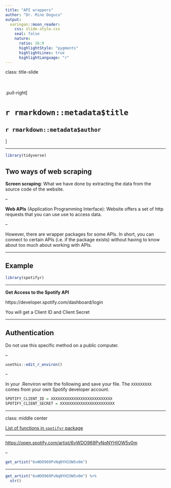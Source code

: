 ```yaml
---
title: "API wrappers"
author: "Dr. Mine Dogucu"
output: 
  xaringan::moon_reader:
    css: slide-style.css
    seal: false
    nature:
      ratio: 16:9
      highlightStyle: "pygments"
      highlightLines: true
      highlightLanguage: "r"
---
```


class: title-slide


<br>
<br>
.pull-right[ 

# `r rmarkdown::metadata$title`
## `r rmarkdown::metadata$author`
]

---

```r
library(tidyverse)
```


## Two ways of web scraping

**Screen scraping**: What we have done by extracting the data from the source code of the website. 

--

**Web APIs** (Application Programming Interface): Website offers a set of http requests that you can use use to access data. 

--

However, there are wrapper packages for some APIs. In short, you can connect to certain APIs (i.e. if the package exists) without having to know about too much about working with APIs.

---

## Example

```r
library(spotifyr)
```


---

**Get Access to the Spotify API**

https://developer.spotify.com/dashboard/login

You will get a Client ID and Client Secret

---

## Authentication 

Do not use this specific method on a public computer.

--

```r
usethis::edit_r_environ()
```

--

In your .Renviron write the following and save your file. The `XXXXXXXXX` comes from your own Spotify developer account.

```r
SPOTIFY_CLIENT_ID = XXXXXXXXXXXXXXXXXXXXXXXXXXX
SPOTIFY_CLIENT_SECRET = XXXXXXXXXXXXXXXXXXXXXXXX
```

---

class: middle center

[List of functions in `spotifyr` package](https://www.rcharlie.com/spotifyr/reference/index.html)

---

[https://open.spotify.com/artist/6vWDO969PvNqNYHIOW5v0m](https://open.spotify.com/artist/6vWDO969PvNqNYHIOW5v0m) 

--

```r
get_artist("6vWDO969PvNqNYHIOW5v0m")
```

---

```r
get_artist("6vWDO969PvNqNYHIOW5v0m") %>% 
  str()
```
